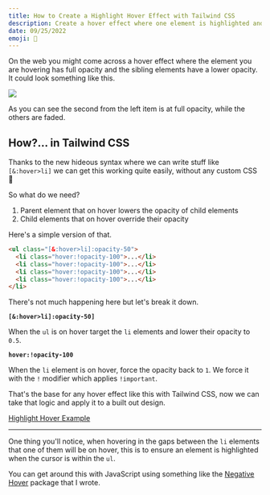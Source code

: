 ```yaml
---
title: How to Create a Highlight Hover Effect with Tailwind CSS
description: Create a hover effect where one element is highlighted and the sibling elements are faded in Tailwind CSS.
date: 09/25/2022
emoji: 🔦
---
```


On the web you might come across a hover effect where the element you are hovering has full opacity and the sibling elements have a lower opacity. It could look something like this.

![](/images/posts/highlight-hover-example.webp)

As you can see the second from the left item is at full opacity, while the others are faded.

## How?... in Tailwind CSS

Thanks to the new hideous syntax where we can write stuff like `[&:hover>li]` we can get this working quite easily, without any custom CSS 🎉

So what do we need?

1. Parent element that on hover lowers the opacity of child elements
2. Child elements that on hover override their opacity

Here's a simple version of that.

```html
<ul class="[&:hover>li]:opacity-50">
  <li class="hover:!opacity-100">...</li>
  <li class="hover:!opacity-100">...</li>
  <li class="hover:!opacity-100">...</li>
  <li class="hover:!opacity-100">...</li>
</li>
```

There's not much happening here but let's break it down.

**`[&:hover>li]:opacity-50]`**

When the `ul` is on hover target the `li` elements and lower their opacity to `0.5`.

**`hover:!opacity-100`**

When the `li` element is on hover, force the opacity back to `1`. We force it with the `!` modifier which applies `!important`.

That's the base for any hover effect like this with Tailwind CSS, now we can take that logic and apply it to a built out design.

[Highlight Hover Example](https://play.tailwindcss.com/rc93nyfqOu?layout=preview)

---

One thing you'll notice, when hovering in the gaps between the `li` elements that one of them will be on hover, this is to ensure an element is highlighted when the cursor is within the `ul`.

You can get around this with JavaScript using something like the [Negative Hover](https://github.com/markmead/negative-hover) package that I wrote.
